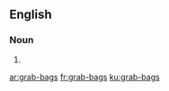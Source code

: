 ==English==

===Noun===
{{head|en|plural}}

# {{plural of|grab-bag|lang=en}}

[[ar:grab-bags]]
[[fr:grab-bags]]
[[ku:grab-bags]]